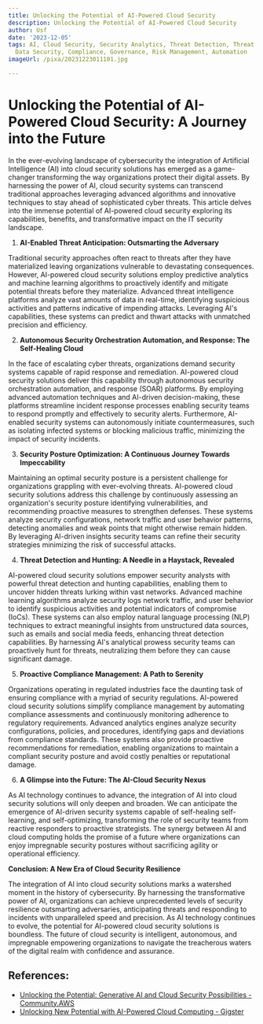 ```yaml
---
title: Unlocking the Potential of AI-Powered Cloud Security
description: Unlocking the Potential of AI-Powered Cloud Security
author: Usf
date: '2023-12-05'
tags: AI, Cloud Security, Security Analytics, Threat Detection, Threat Prevention,
  Data Security, Compliance, Governance, Risk Management, Automation
imageUrl: /pixa/20231223011101.jpg

---
```

# Unlocking the Potential of AI-Powered Cloud Security: A Journey into the Future

In the ever-evolving landscape of cybersecurity the integration  of Artificial Intelligence (AI) into cloud security solutions has emerged as  a game-changer  transforming the way organizations  protect their digital assets. By harnessing the  power of AI, cloud security systems can transcend traditional approaches leveraging advanced algorithms and innovative techniques to stay ahead of sophisticated cyber threats.  This article delves into the immense potential of  AI-powered cloud security exploring its capabilities, benefits, and transformative impact on the IT security landscape.

1. **AI-Enabled Threat Anticipation:  Outsmarting the Adversary**

Traditional security approaches often react to threats after they have materialized leaving organizations vulnerable  to devastating consequences.  However, AI-powered  cloud  security solutions employ predictive analytics and machine learning algorithms to proactively identify and  mitigate potential threats  before they materialize.  Advanced threat intelligence platforms analyze vast amounts of data in real-time, identifying suspicious activities and patterns indicative of impending attacks. Leveraging  AI's capabilities, these systems can predict  and thwart attacks with unmatched precision and efficiency.

2. **Autonomous Security  Orchestration Automation, and Response: The Self-Healing Cloud**

In the face  of escalating cyber threats, organizations demand security systems capable of rapid response and remediation. AI-powered cloud security solutions deliver this capability through autonomous security orchestration automation, and response  (SOAR) platforms. By employing advanced  automation techniques and AI-driven decision-making, these platforms streamline incident response processes enabling security teams to respond promptly and effectively to security alerts. Furthermore, AI-enabled security systems can autonomously initiate countermeasures,  such as isolating infected systems or blocking  malicious traffic, minimizing the impact of security incidents.

3. **Security Posture Optimization: A Continuous Journey  Towards Impeccability**

Maintaining an optimal security posture is a persistent challenge  for organizations grappling with ever-evolving threats. AI-powered cloud security solutions address this challenge by continuously assessing an organization's security posture identifying vulnerabilities, and recommending proactive measures  to strengthen defenses. These systems analyze  security configurations, network traffic and user behavior patterns, detecting anomalies and weak  points that  might  otherwise remain hidden. By leveraging AI-driven  insights security teams can refine their security strategies minimizing the risk  of successful attacks.

4. **Threat Detection and Hunting: A Needle in a Haystack,  Revealed**

AI-powered cloud security  solutions  empower security analysts with  powerful threat  detection and hunting capabilities, enabling them to uncover hidden threats lurking within vast networks. Advanced machine learning algorithms analyze security logs  network traffic, and user behavior to identify suspicious activities and potential indicators of compromise (IoCs). These systems can also employ natural language  processing (NLP) techniques to extract meaningful insights from unstructured  data sources, such as emails and social media feeds, enhancing threat detection capabilities. By harnessing AI's analytical prowess  security teams can proactively hunt for threats, neutralizing them before they  can cause significant damage.

5. **Proactive Compliance Management:  A Path to Serenity**

Organizations operating  in regulated industries face the daunting task of  ensuring compliance with a myriad of security regulations. AI-powered cloud security solutions simplify  compliance management by automating compliance assessments and continuously monitoring adherence to  regulatory requirements.  Advanced analytics  engines analyze security configurations, policies, and procedures, identifying  gaps and deviations from compliance standards. These systems also provide proactive  recommendations for remediation,  enabling organizations to maintain  a compliant security posture  and avoid costly penalties or reputational damage.

6. **A Glimpse into the Future: The AI-Cloud Security Nexus**

As AI  technology continues to  advance, the integration of AI into cloud security solutions will only deepen and broaden.  We can anticipate the  emergence of AI-driven security systems capable of self-healing self-learning, and self-optimizing,  transforming the role of security teams from reactive responders to proactive strategists. The synergy between AI and cloud computing holds the promise  of a future where organizations can enjoy impregnable  security  postures without sacrificing agility or operational efficiency.

**Conclusion: A  New Era of Cloud Security Resilience**

The integration of AI into cloud security solutions marks a watershed moment in the history of cybersecurity. By harnessing the  transformative power of  AI,  organizations can achieve unprecedented levels of security resilience outsmarting adversaries, anticipating threats and responding to incidents with unparalleled  speed and precision. As AI technology continues to evolve, the potential  for AI-powered cloud security solutions is boundless. The future of cloud security is  intelligent, autonomous, and impregnable empowering organizations to navigate the treacherous waters of the digital realm with confidence and assurance.

## References:
- [Unlocking the Potential: Generative AI and Cloud Security Possibilities - Community.AWS](https://community.aws/posts/unlocking-the-potential-gen-ai-and-cloud-security-possibilities)
- [Unlocking New Potential with AI-Powered Cloud Computing - Gigster](https://gigster.com/blog/ai-powered-cloud-computing/)
